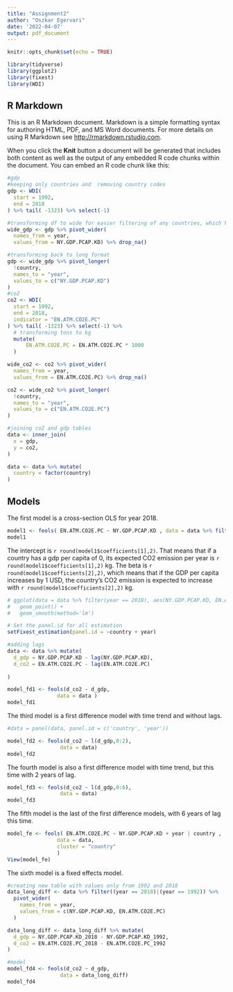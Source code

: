 ```yaml
---
title: "Assignment2"
author: "Oszkar Egervari"
date: '2022-04-07'
output: pdf_document
---
```


```r
knitr::opts_chunk$set(echo = TRUE)

library(tidyverse)
library(ggplot2)
library(fixest)
library(WDI)

```

## R Markdown

This is an R Markdown document. Markdown is a simple formatting syntax for authoring HTML, PDF, and MS Word documents. For more details on using R Markdown see <http://rmarkdown.rstudio.com>.

When you click the **Knit** button a document will be generated that includes both content as well as the output of any embedded R code chunks within the document. You can embed an R code chunk like this:

```r
#gdp
#keeping only countries and  removing country codes
gdp <- WDI(
  start = 1992,
  end = 2018
) %>% tail( -1323) %>% select(-1)

#transforming df to wide for easier filtering of any countries, which have NAs in any year
wide_gdp <- gdp %>% pivot_wider(
  names_from = year, 
  values_from = NY.GDP.PCAP.KD) %>% drop_na()

#transforming back to long format
gdp <- wide_gdp %>% pivot_longer(
  !country, 
  names_to = "year",
  values_to = c("NY.GDP.PCAP.KD")
)
#co2
co2 <- WDI(
  start = 1992,
  end = 2018,
  indicator = "EN.ATM.CO2E.PC"
) %>% tail( -1323) %>% select(-1) %>% 
  # transforming tons to kg
  mutate(
      EN.ATM.CO2E.PC = EN.ATM.CO2E.PC * 1000
  )

wide_co2 <- co2 %>% pivot_wider(
  names_from = year, 
  values_from = EN.ATM.CO2E.PC) %>% drop_na()

co2 <- wide_co2 %>% pivot_longer(
  !country, 
  names_to = "year",
  values_to = c("EN.ATM.CO2E.PC")
)

#joining co2 and gdp tables
data <- inner_join(
  x = gdp,
  y = co2,
)

data <- data %>% mutate(
  country = factor(country)
)
```

## Models

The first model is a cross-section OLS for year 2018. 

```r

model1 <- feols( EN.ATM.CO2E.PC ~ NY.GDP.PCAP.KD , data = data %>% filter(year == 2018) )
model1
```

The intercept is `r round(model1$coefficients[1],2)`. That means that if a country has a gdp per capita of 0, its expected CO2 emission per year is `r round(model1$coefficients[1],2)` kg. The beta is `r round(model1$coefficients[2],2)`, which means that if the GDP per capita increases by 1 USD, the country's CO2 emission is expected to increase with `r round(model1$coefficients[2],2)` kg.


```r
# ggplot(data = data %>% filter(year == 2018), aes(NY.GDP.PCAP.KD, EN.ATM.CO2E.PC)) +
#   geom_point() +
#   geom_smooth(method='lm')
```
```r
# Set the panel.id for all estimation
setFixest_estimation(panel.id = ~country + year)

#adding lags
data <- data %>% mutate(
  d_gdp = NY.GDP.PCAP.KD - lag(NY.GDP.PCAP.KD),
  d_co2 = EN.ATM.CO2E.PC - lag(EN.ATM.CO2E.PC)
  
)

model_fd1 <- feols(d_co2 ~ d_gdp, 
                data = data )
model_fd1
```
The third model is a first difference model with time trend and without lags.

```r
#data = panel(data, panel.id = c('country', 'year'))

model_fd2 <- feols(d_co2 ~ l(d_gdp,0:2),
                 data = data)
model_fd2
```
The fourth model is also a first difference model with time trend, but this time with 2 years of lag.

```r
model_fd3 <- feols(d_co2 ~ l(d_gdp,0:6),
                 data = data)
model_fd3
```
The fifth model is the last of the first difference models, with 6 years of lag this time.

```r
model_fe <- feols( EN.ATM.CO2E.PC ~ NY.GDP.PCAP.KD + year | country , 
                data = data,
                cluster = "country" 
                )
View(model_fe)

```

The sixth model is a fixed effects model.

```r
#creating new table with values only from 1992 and 2018
data_long_diff <- data %>% filter((year == 2018)|(year == 1992)) %>% 
  pivot_wider(
    names_from = year,
    values_from = c(NY.GDP.PCAP.KD, EN.ATM.CO2E.PC)
  )

data_long_diff <- data_long_diff %>% mutate(
  d_gdp = NY.GDP.PCAP.KD_2018 - NY.GDP.PCAP.KD_1992,
  d_co2 = EN.ATM.CO2E.PC_2018 - EN.ATM.CO2E.PC_1992
)

#model
model_fd4 <- feols(d_co2 ~ d_gdp,
                 data = data_long_diff)
model_fd4
```




